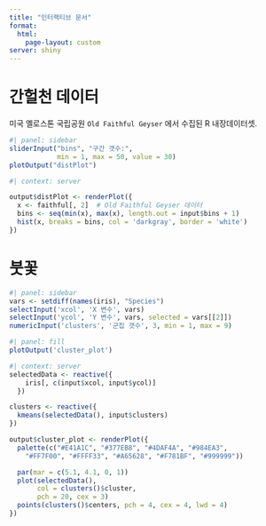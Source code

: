 ```yaml
---
title: "인터랙티브 문서"
format: 
  html:
    page-layout: custom
server: shiny
---
```


# 간헐천 데이터

미국 옐로스톤 국립공원 `Old Faithful Geyser` 에서 수집된 R 내장데이터셋.

```r
#| panel: sidebar
sliderInput("bins", "구간 갯수:", 
            min = 1, max = 50, value = 30)
plotOutput("distPlot")
```

```r
#| context: server

output$distPlot <- renderPlot({
  x <- faithful[, 2]  # Old Faithful Geyser 데이터
  bins <- seq(min(x), max(x), length.out = input$bins + 1)
  hist(x, breaks = bins, col = 'darkgray', border = 'white')
})
```


# 붓꽃 


```r
#| panel: sidebar
vars <- setdiff(names(iris), "Species")
selectInput('xcol', 'X 변수', vars)
selectInput('ycol', 'Y 변수', vars, selected = vars[[2]])
numericInput('clusters', '군집 갯수', 3, min = 1, max = 9)
```

```r
#| panel: fill
plotOutput('cluster_plot')
```

```r
#| context: server
selectedData <- reactive({
    iris[, c(input$xcol, input$ycol)]
  })

clusters <- reactive({
  kmeans(selectedData(), input$clusters)
})

output$cluster_plot <- renderPlot({
  palette(c("#E41A1C", "#377EB8", "#4DAF4A", "#984EA3",
    "#FF7F00", "#FFFF33", "#A65628", "#F781BF", "#999999"))

  par(mar = c(5.1, 4.1, 0, 1))
  plot(selectedData(),
       col = clusters()$cluster,
       pch = 20, cex = 3)
  points(clusters()$centers, pch = 4, cex = 4, lwd = 4)
})
```
